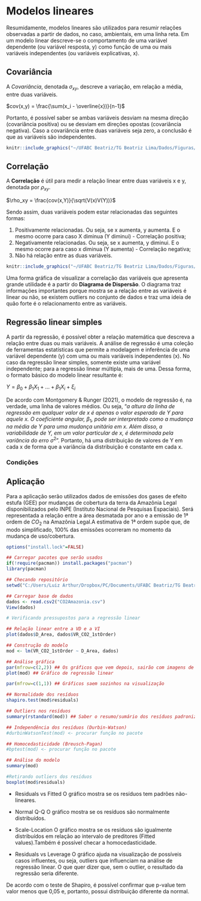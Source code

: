 # Modelos lineares

Resumidamente, modelos lineares são utilizados para resumir relações observadas a partir de dados, no caso, ambientais, em uma linha reta. Em um modelo linear descreve-se o comportamento de uma variável dependente (ou variável resposta, y) como função de uma ou mais variáveis independentes (ou variáveis explicativas, x). 

## Covariância
A *Covariância*, denotada $\sigma_{xy}$, descreve a variação, em relação a média, entre duas variáveis. 

$cov(x,y) = \frac{\sum(x_i - \overline{x})}{n-1}$

Portanto, é possível saber se ambas variáveis desviam na mesma direção (covariância positiva) ou se desviam em direções opostas (covariância negativa). Caso a covariância entre duas variáveis seja zero, a conclusão é que as variáveis são independentes. 

```r

knitr::include_graphics("~/UFABC Beatriz/TG Beatriz Lima/Dados/Figuras/Covariancia.png")

```

## Correlação

A **Correlação** é útil para medir a relação linear entre duas variáveis x e y, denotada por $\rho_{xy}$.

$\rho_xy = \frac{cov(x,Y)}{\sqrt(V(x)V(Y))}$

Sendo assim, duas variáveis podem estar relacionadas das seguintes formas:

  1. Positivamente relacionadas. Ou seja, se x aumenta, y aumenta. E o mesmo ocorre para caso X diminua (Y diminui) -  Correlação positiva;
  2. Negativamente relacionadas. Ou seja, se x aumenta, y diminui. E o mesmo ocorre para caso x diminua (Y aumenta) - Correlação negativa;
  3. Não há relação entre as duas variáveis.

```r

knitr::include_graphics("~/UFABC Beatriz/TG Beatriz Lima/Dados/Figuras/Correlação.jpg")

```

Uma forma gráfica de visualizar a correlação das variáveis que apresenta grande utilidade é a partir do **Diagrama de Dispersão**. O diagrama traz informações importantes porque mostra se a relação entre as variáveis é linear ou não, se existem outliers no conjunto de dados e traz uma ideia de quão forte é o relacionamento entre as variáveis.


## Regressão linear simples

A partir da regressão, é possível obter a relação matemática que descreva a relação entre duas ou mais variáveis. A análise de regressão é uma coleção de ferramentas estatísticas que permite a modelagem e inferência de uma variável dependente (y) com uma ou mais variáveis independentes (x). No caso da regressão linear simples, somente existe uma variável independente; para a regressão linear múltipla, mais de uma. Dessa forma, o formato básico do modelo linear resultante é:

$Y = \beta_0 + \beta_1X_1 + ... +\beta_1X_i + \xi_i$
                          
De acordo com Montgomery & Runger (2021), o modelo de regressão é, na verdade, uma linha de valores médios. Ou seja, "*a altura da linha de regressão em qualquer valor de x é apenas o valor esperado de Y para aquele x. O coeficiente angular,* $\beta_1$*, pode ser interpretado como a mudança na média de Y para uma mudança unitária em x. Além disso, a variabilidade de Y, em um valor particular de x, é determinada pela variância do erro* $\sigma^2$". Portanto, há uma distribuição de valores de Y em cada x de forma que a variância da distribuição é constante em cada x.

### Condições

## Aplicação {-}

Para a aplicação serão utilizados dados de emissões dos gases de efeito estufa (GEE) por mudanças de cobertura da terra da Amazônia Legal disponibilizados pelo INPE (Instituto Nacional de Pesquisas Espaciais). Será representada a relação entre a área desmatada por ano e a emissão de 1ª ordem de $CO_2$ na Amazônia Legal.A estimativa de 1ª ordem supõe que, de modo simplificado, 100% das emissões ocorreram no momento da mudança de uso/cobertura.


```r
options("install.lock"=FALSE)

## Carregar pacotes que serão usados
if(!require(pacman)) install.packages("pacman")
library(pacman)

## Checando repositório
setwd("C:/Users/Luiz Arthur/Dropbox/PC/Documents/UFABC Beatriz/TG Beatriz Lima/Dados")

## Carregar base de dados
dados <- read.csv2("CO2Amazonia.csv")
View(dados)

# Verificando pressupostos para a regressão linear

## Relação linear entre a VD e a VI
plot(dados$D_Area, dados$VR_CO2_1stOrder)

## Construção do modelo
mod <- lm(VR_CO2_1stOrder ~ D_Area, dados)

## Análise gráfica
par(mfrow=c(2,2)) ## Os gráficos que vem depois, sairão com imagens de 2 linhas e 2 colunas
plot(mod) ## Gráfico de regressão linear

par(mfrow=c(1,1)) ## Gráficos saem sozinhos na visualização

## Normalidade dos resíduos
shapiro.test(mod$residuals)

## Outliers nos resíduos
summary(rstandard(mod)) ## Saber o resumo/sumário dos resíduos padronizados

## Independência dos resíduos (Durbin-Watson) 
#durbinWatsonTest(mod) <- procurar função no pacote

## Homocedasticidade (Breusch-Pagan)
#bptest(mod) <- procurar função no pacote

## Análise do modelo
summary(mod)

#Retirando outliers dos resíduos
boxplot(mod$residuals)


```

 - Residuals vs Fitted
  O gráfico mostra se os resíduos tem padrões não-lineares.
 
 - Normal Q-Q
  O gráfico mostra se os resíduos são normalmente distribuídos.
  
 - Scale-Location
  O gráfico mostra se os resíduos são igualmente distribuídos em relação ao intervalo de preditores (Fitted values).Também é possível checar a homocedasticidade.
  
 - Residuals vs Leverage
  O gráfico ajuda na visualização de possíveis casos influentes, ou seja, outliers que influenciam na análise de regressão linear. O que quer dizer que, sem o outlier, o resultado da regressão seria diferente. 

De acordo com o teste de Shapiro, é possível confirmar que p-value tem valor menos que 0,05 e, portanto, possui distribuição diferente da normal.



